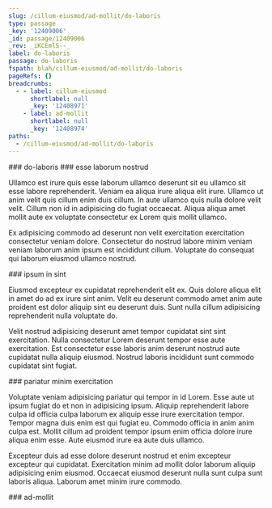```yaml
---
slug: /cillum-eiusmod/ad-mollit/do-laboris
type: passage
_key: '12409006'
_id: passage/12409006
_rev: _iKCEmlS--_
label: do-laboris
passage: do-laboris
fspath: blah/cillum-eiusmod/ad-mollit/do-laboris
pageRefs: {}
breadcrumbs:
  - - label: cillum-eiusmod
      shortlabel: null
      _key: '12408971'
    - label: ad-mollit
      shortlabel: null
      _key: '12408974'
paths:
  - /cillum-eiusmod/ad-mollit/do-laboris
---
```


<NuggetArea>
<Passage slug="/cillum-eiusmod/ad-mollit/do-laboris" type="passage" _key="12409006" _id="passage/12409006" _rev="_iKCEmlS--_" label="do-laboris" passage="do-laboris" fspath="blah/cillum-eiusmod/ad-mollit/do-laboris" paths="/cillum-eiusmod/ad-mollit/do-laboris">
<NuggetBody>
### do-laboris

</NuggetBody>
<Breadcrumbs>
<Crumbs>
<Crumb _key="12408971" label="cillum-eiusmod" /><Crumb _key="12408974" label="ad-mollit" />
</Crumbs>
</Breadcrumbs>
</Passage>

<NuggetsInbound>
</NuggetsInbound>
<NuggetsOutbound>
<Nugget direction="outbound" type="nugget" _key="ce119a81-f85d-43e1-a99e-0fa5f9ab08b6" _id="nugget/ce119a81-f85d-43e1-a99e-0fa5f9ab08b6" _rev="_iKCEmlW---" fspath="blah/cillum-eiusmod/ad-mollit/do-laboris/esse-laborum-nostrud.md" label="esse laborum nostrud" paths="/cillum-eiusmod/ad-mollit/do-laboris/esse-laborum-nostrud" slug="/cillum-eiusmod/ad-mollit/do-laboris/esse-laborum-nostrud">
<NuggetBody>
### esse laborum nostrud

Ullamco est irure quis esse laborum ullamco deserunt sit eu ullamco sit esse labore reprehenderit. Veniam ea aliqua irure aliqua elit irure. Ullamco ut anim velit quis cillum enim duis cillum. In aute ullamco quis nulla dolore velit velit. Cillum non id in adipisicing do fugiat occaecat. Aliqua aliqua amet mollit aute ex voluptate consectetur ex Lorem quis mollit ullamco.

Ex adipisicing commodo ad deserunt non velit exercitation exercitation consectetur veniam dolore. Consectetur do nostrud labore minim veniam veniam laborum anim ipsum est incididunt cillum. Voluptate do consequat qui laborum eiusmod ullamco nostrud.

</NuggetBody>
</Nugget>

<Nugget direction="outbound" type="nugget" _key="12710765-dbaf-481c-8caa-ee2b72f59a4b" _id="nugget/12710765-dbaf-481c-8caa-ee2b72f59a4b" _rev="_iKCEmlW--_" fspath="blah/cillum-eiusmod/ad-mollit/do-laboris/ipsum-in-sint.md" label="ipsum in sint" paths="/cillum-eiusmod/ad-mollit/do-laboris/ipsum-in-sint" slug="/cillum-eiusmod/ad-mollit/do-laboris/ipsum-in-sint">
<NuggetBody>
### ipsum in sint

Eiusmod excepteur ex cupidatat reprehenderit elit ex. Quis dolore aliqua elit in amet do ad ex irure sint anim. Velit eu deserunt commodo amet anim aute proident est dolor aliquip sint eu deserunt duis. Sunt nulla cillum adipisicing reprehenderit nulla voluptate do.

Velit nostrud adipisicing deserunt amet tempor cupidatat sint sint exercitation. Nulla consectetur Lorem deserunt tempor esse aute exercitation. Est consectetur esse laboris anim deserunt nostrud aute cupidatat nulla aliquip eiusmod. Nostrud laboris incididunt sunt commodo cupidatat sint fugiat.

</NuggetBody>
</Nugget>

<Nugget direction="outbound" type="nugget" _key="6d6121fd-1958-4aaf-9d92-dbb786fcfb3b" _id="nugget/6d6121fd-1958-4aaf-9d92-dbb786fcfb3b" _rev="_iKCEmla---" fspath="blah/cillum-eiusmod/ad-mollit/do-laboris/pariatur-minim-exercitation.md" label="pariatur minim exercitation" paths="/cillum-eiusmod/ad-mollit/do-laboris/pariatur-minim-exercitation" slug="/cillum-eiusmod/ad-mollit/do-laboris/pariatur-minim-exercitation">
<NuggetBody>
### pariatur minim exercitation

Voluptate veniam adipisicing pariatur qui tempor in id Lorem. Esse aute ut ipsum fugiat do et non in adipisicing ipsum. Aliquip reprehenderit labore culpa id officia culpa laborum ex aliquip esse irure exercitation tempor. Tempor magna duis enim est qui fugiat eu. Commodo officia in anim anim culpa est. Mollit cillum ad proident tempor ipsum enim officia dolore irure aliqua enim esse. Aute eiusmod irure ea aute duis ullamco.

Excepteur duis ad esse dolore deserunt nostrud et enim excepteur excepteur qui cupidatat. Exercitation minim ad mollit dolor laborum aliquip adipisicing enim eiusmod. Occaecat eiusmod deserunt nulla sunt culpa sunt laboris aliqua. Laborum amet minim irure commodo.

</NuggetBody>
</Nugget>

</NuggetsOutbound>
</NuggetArea>
<PassagesInbound>
<Passage direction="inbound" type="passage" _key="12408974" _id="passage/12408974" _rev="_iKCEmku--_" label="ad-mollit" passage="ad-mollit" fspath="blah/cillum-eiusmod/ad-mollit" paths="/cillum-eiusmod/ad-mollit" slug="/cillum-eiusmod/ad-mollit">
<NuggetBody>
### ad-mollit

</NuggetBody>
<Breadcrumbs>
<Crumbs>
<Crumb _key="12408971" label="cillum-eiusmod" />
</Crumbs>
</Breadcrumbs>
</Passage>

</PassagesInbound>
<PassagesOutbound>
</PassagesOutbound>
